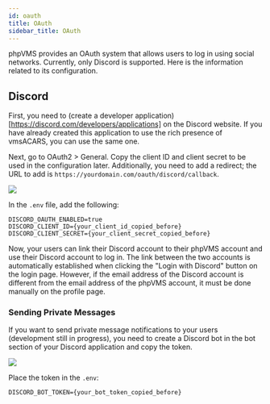 ```yaml
---
id: oauth
title: OAuth
sidebar_title: OAuth
---
```

phpVMS provides an OAuth system that allows users to log in using social networks. Currently, only Discord is supported. Here is the information related to its configuration.

## Discord

First, you need to (create a developer application)[https://discord.com/developers/applications] on the Discord website. If you have already created this application to use the rich presence of vmsACARS, you can use the same one.

Next, go to OAuth2 > General. Copy the client ID and client secret to be used in the configuration later. Additionally, you need to add a redirect; the URL to add is `https://yourdomain.com/oauth/discord/callback`.

![](img/discord/create-oauth2.png)

In the `.env` file, add the following:

```shell title=".env"
DISCORD_OAUTH_ENABLED=true
DISCORD_CLIENT_ID={your_client_id_copied_before}
DISCORD_CLIENT_SECRET={your_client_secret_copied_before}
```

Now, your users can link their Discord account to their phpVMS account and use their Discord account to log in. The link between the two accounts is automatically established when clicking the "Login with Discord" button on the login page. However, if the email address of the Discord account is different from the email address of the phpVMS account, it must be done manually on the profile page.

### Sending Private Messages

If you want to send private message notifications to your users (development still in progress), you need to create a Discord bot in the bot section of your Discord application and copy the token.

![](img/discord/create-bot.png)

Place the token in the `.env`:

```shell title=".env"
DISCORD_BOT_TOKEN={your_bot_token_copied_before}
```
